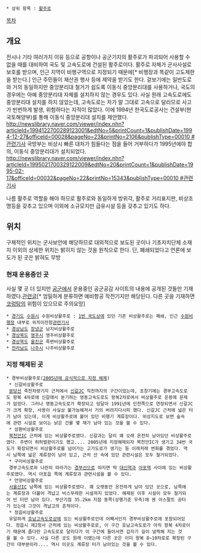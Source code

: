  * 상위 항목 : [[활주로]]

[[목차]]
== 개요 ==
전시나 기타 여러가지 이유 등으로 공항이나 공군기지의 활주로가 파괴되어 사용할 수 없을 때를 대비하여 국도 및 고속도로에 건설된 활주로이다. 활주로 자체가 군사사설로 보호를 받으며, 인근 지역이 비행구역으로 지정되기 때문에[* 비행장과 똑같이 고도제한을 받는다.] 인근 주민들이 재산권 행사 등에 제약을 받기도 한다.
겉보기에는 일반도로와 거의 동일하지만 중앙분리대 철거가 쉽도록 이동식 중앙분리대를 사용하거나, 국도의 경우에는 아예 중앙분리대 자체를 설치하지 않는 경우도 있다. 사실 원래 고속도로에도 중앙분리대 설치를 하지 않았는데, 고속도로는 차가 말 그대로 고속으로 달리므로 사고가 빈번하게 발생, 위험하다는 지적이 많았다. 이에 1994년 한국도로공사는 건설부(현 국토해양부)를 통해 이동식 중앙분리대 설치를 제안했다. [[http://newslibrary.naver.com/viewer/index.nhn?articleId=1994122700289123001&edtNo=5&printCount=1&publishDate=1994-12-27&officeId=00028&pageNo=23&printNo=2106&publishType=00010 #관련기사]] 국방부는 비상시 빠른 대처가 힘들다는 점을 들어 거부하다가 1995년에야 합의, 이동식 중앙분리대가 설치되었다. [[http://newslibrary.naver.com/viewer/index.nhn?articleId=1995021700329122009&edtNo=20&printCount=1&publishDate=1995-02-17&officeId=00032&pageNo=22&printNo=15343&publishType=00010 #관련기사]]

나름 활주로 역할을 해야 하므로 활주로와 동일하게 방위각, 활주로 거리표지판, 비상조명등을 갖추고 있으며 이외에 소규모지만 급유시설 등을 갖추고 있기도 하다.

== 위치 ==
구체적인 위치는 군사보안에 해당하므로 대외적으로 보도된 곳이나 기초자치단체 소재지 이외의 상세한 위치는 밝히지 않는 것을 원칙으로 한다. 단, 폐쇄되었다고 언론에 보도가 된 곳은 밝혀도 무방
=== 현재 운용중인 곳 ===
사실 몇 곳 더 있지만 [[공군]]에서 운용중인 공군공감 사이트의 내용에 공개된 것들만 기재하였다.[http://www.afplay.kr/1187 관련글][* 엄밀하게 분류하면 예비항공 작전기지만 해당된다. 다른 곳을 기재하면 [[코렁탕]]의 위험이 있으므로 주의요망]

 * [[경기도]] [[수원시]] 수원비상활주로 : [[1번 국도]]상에 있던 기존 비상활주로는 폐쇄, 인근 [[수원비행장]] 내부로 위치이전함[http://www.yonhapnews.co.kr/politics/2014/06/18/0521000000AKR20140618138400061.HTML 관련기사]
 * [[경상남도]] [[창녕군]] 남지비상활주로
 * [[경상북도]] [[영주시]] 영주비상활주로
 * [[경상북도]] [[울진군]] 죽변비상활주로
 * [[전라남도]] [[나주시]] 나주비상활주로

=== 지정 해제된 곳 ===
 * 경부비상활주로([http://www.hankyung.com/news/app/newsview.php?aid=2005032954328 2005년에 공식적으로 지정 해제])
  * 신갈비상활주로
  [[분당선]] 죽전차량기지 근처에서 [[신갈JC]] 직전까지의 구간이었는데, 초창기에는 경부고속도로도 왕복 4차로에 신갈에서 분기하는 영동고속도로도 왕복2차로여서 비상활주로 운용에 문제가 없었다. 그러나 영동고속도로가 확장되고 덩달아 1991년에 인천쪽으로 연장되면서 신갈JC가 크게 확장, 사용이 사실상 불가능해져서 거의 버려지다시피 했다. 신갈JC 근처에 넓은 터가 남아 있는데, 이게 비상활주로에 붙어 있던 비행기 계류장이다. 위성지도로 보면 숲속에 관련 시설로 보이는 낡은 건물 몇 채가 남아 있는 것을 볼 수 있다.
  * 성환비상활주로
  [[북천안IC]] 근처에 있는 비상활주로였다. 신갈과는 달리 꽤 오래 온전히 남아있던 비상활주로였다. 주변이 허허벌판이기도 했고.... 2005년에 지정해제되자 북천안IC가 생기고 34번 국도가 확장되면서 비상활주로를 넘어가는 고가도로가 생기는 등 이래저래 변화를 겪었다. 역시 남쪽에 넓은 계류장이 남아 있고, 근처 산 속에 있던 관련시설은 모두 철거되었다. 
  * 구미비상활주로
  경부고속도로와 나란히 따라가는 [[경부선]]으로 따지면 딱 [[대신역]]과 [[아포역]] 사이에 있는 비상활주로였다. 역시 아포읍 쪽에 계류장과 관련시설을 볼 수 있다.
  * 언양비상활주로
  [[서울산IC]] 남쪽에 있는 비상활주로였다. 꽤 오랫동안 온전하게 남아 있던 곳으로, 남쪽에는 계류장과 더불어 격납고 비스무레한 시설까지 있었다. 해제된 이후 시설이 모두 철거되어 빈 터만 남아 있다. 부산기점 35.2km 지점 동쪽(상행기준 우측)에 웬 아스팔트 공터가 있는데 그것이 격납고의 흔적이다.
  * 정읍비상활주로
  유일하게 [[호남고속도로]]상에 있는 비상활주로인데 어째서인지 경부비상활주로에 포함되어있다. 정읍시 제2청사 근처에 있는 비상활주로로, 이 구간 호남고속도로가 아직 왕복 4차로이기 때문에 좁다란 고속도로로 달리다가 이 구간에 들어서면 갑자기 길이 널찍해 지는 것을 볼 수 있다. 사실 다른 곳도 원래 이랬는데 다른 곳은 이미 왕복 8~10차로로 확장된 구간이 대부분이라.... 역시 이곳도 계류장 터가 남아있는 것을 볼 수 있다.

